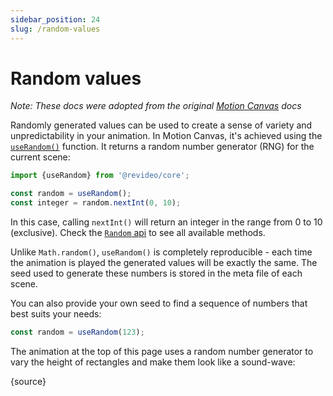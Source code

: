 ```yaml
---
sidebar_position: 24
slug: /random-values
---
```



# Random values

_Note: These docs were adopted from the original
[Motion Canvas](https://motioncanvas.io/docs/) docs_

<AnimationPlayer name="random" banner />

Randomly generated values can be used to create a sense of variety and
unpredictability in your animation. In Motion Canvas, it's achieved using the
[`useRandom()`](/api/core/utils#useRandom) function. It returns a random number
generator (RNG) for the current scene:

```ts
import {useRandom} from '@revideo/core';

const random = useRandom();
const integer = random.nextInt(0, 10);
```

In this case, calling `nextInt()` will return an integer in the range from 0 to
10 (exclusive). Check the [`Random` api](/api/core/scenes/Random) to see all
available methods.

Unlike `Math.random()`, `useRandom()` is completely reproducible - each time the
animation is played the generated values will be exactly the same. The seed used
to generate these numbers is stored in the meta file of each scene.

You can also provide your own seed to find a sequence of numbers that best suits
your needs:

```ts
const random = useRandom(123);
```

The animation at the top of this page uses a random number generator to vary the
height of rectangles and make them look like a sound-wave:

<CodeBlock language="tsx">{source}</CodeBlock>
